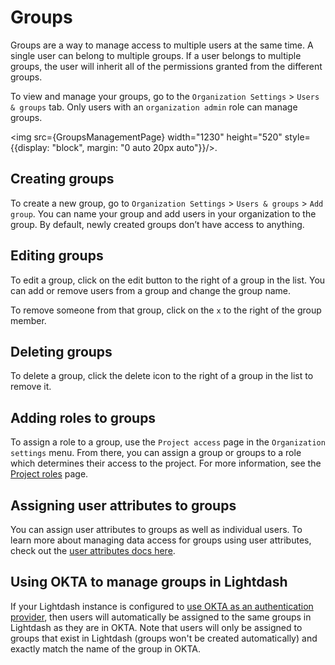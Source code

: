 
# Groups

Groups are a way to manage access to multiple users at the same time. A single user can belong to multiple groups. If a user belongs to multiple groups, the user will inherit all of the permissions granted from the different groups. 

To view and manage your groups, go to the `Organization Settings` > `Users & groups` tab. Only users with an `organization admin` role can manage groups.

<img src={GroupsManagementPage} width="1230" height="520" style={{display: "block", margin: "0 auto 20px auto"}}/>.

## Creating groups

To create a new group, go to `Organization Settings` > `Users & groups` > `Add group`. You can name your group and add users in your organization to the group. By default, newly created groups don’t have access to anything.

## Editing groups

To edit a group, click on the edit button to the right of a group in the list. You can add or remove users from a group and change the group name.

To remove someone from that group, click on the `x` to the right of the group member.

## Deleting groups

To delete a group, click the delete icon to the right of a group in the list to remove it.

## Adding roles to groups

To assign a role to a group, use the `Project access` page in the `Organization settings` menu. From there, you can assign a group or groups to a role which determines their access to the project. For more information, see the [Project roles](/references/roles.mdx#project-roles) page.

## Assigning user attributes to groups

You can assign user attributes to groups as well as individual users. To learn more about managing data access for groups using user attributes, check out the [user attributes docs here](./references/user-attributes.mdx#assigning-user-attributes-to-users-and-groups).

## Using OKTA to manage groups in Lightdash

If your Lightdash instance is configured to [use OKTA as an authentication provider](../self-host/customize-deployment/use-sso-login-for-self-hosted-lightdash.mdx#okta), then users will automatically be assigned to the same groups in Lightdash as they are in OKTA. Note that users will only be assigned to groups that exist in Lightdash (groups won't be created automatically) and exactly match the name of the group in OKTA.
